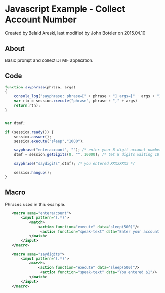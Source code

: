 
# Javascript Example - Collect Account Number 

 Created by  Belaid Areski, last modified by  John Boteler on 2015.04.10

## About

Basic prompt and collect DTMF application. 

## Code

```js
function sayphrase(phrase, args)
{
    console_log("sayphrase: phrase=[" + phrase + "] args=[" + args + "]\n");
    var rtn = session.execute("phrase", phrase + "," + args);
    return(rtn);
}


var dtmf;

if (session.ready()) {
    session.answer();
    session.execute("sleep","1000");

    sayphrase("enteraccount", ""); /* enter your 8 digit account number */
    dtmf = session.getDigits(8, "", 10000); /* Get 8 digits waiting 10 seconds*/

    sayphrase("saydigits",dtmf); /* you entered XXXXXXXX */

    session.hangup();
}

```

## Macro

Phrases used in this example.

```xml
   <macro name="enteraccount">
       <input pattern="(.*)">
           <match>
               <action function="execute" data="sleep(500)"/>
                <action function="speak-text" data="Enter your account number"/>
           </match>
       </input>
   </macro>

   <macro name="saydigits">
       <input pattern="(.*)">
           <match>
               <action function="execute" data="sleep(500)"/>
                <action function="speak-text" data="You entered $1"/>
           </match>
       </input>
   </macro>

```


